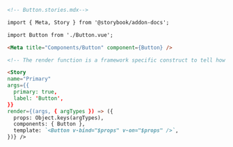 ```md
<!-- Button.stories.mdx-->

import { Meta, Story } from '@storybook/addon-docs';

import Button from './Button.vue';

<Meta title="Components/Button" component={Button} />

<!-- The render function is a framework specific construct to tell how the story should render -->

<Story
name="Primary"
args={{
  primary: true,
  label: 'Button',
}}
render={(args, { argTypes }) => ({
  props: Object.keys(argTypes),
  components: { Button },
  template: `<Button v-bind="$props" v-on="$props" />`,
})} />
```